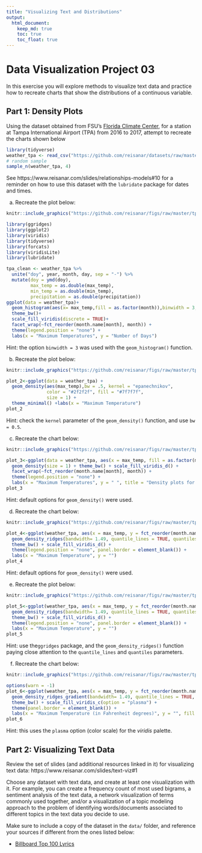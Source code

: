 ```yaml
---
title: "Visualizing Text and Distributions"
output: 
  html_document:
    keep_md: true
    toc: true
    toc_float: true
---
```


# Data Visualization Project 03


In this exercise you will explore methods to visualize text data and practice how to recreate charts that show the distributions of a continuous variable. 


## Part 1: Density Plots

Using the dataset obtained from FSU's [Florida Climate Center](https://climatecenter.fsu.edu/climate-data-access-tools/downloadable-data), for a station at Tampa International Airport (TPA) from 2016 to 2017, attempt to recreate the charts shown below

```r
library(tidyverse)
weather_tpa <- read_csv("https://github.com/reisanar/datasets/raw/master/tpa_weather_16_17.csv")
# random sample 
sample_n(weather_tpa, 4)
```

See https://www.reisanar.com/slides/relationships-models#10 for a reminder on how to use this dataset with the `lubridate` package for dates and times.


(a) Recreate the plot below:

```r
knitr::include_graphics("https://github.com/reisanar/figs/raw/master/tpa_max_temps_facet.png")
```

```r
library(ggridges)
library(ggplot2)
library(viridis)
library(tidyverse)
library(forcats)
library(viridisLite)
library(lubridate)

tpa_clean <- weather_tpa %>%
  unite("doy", year, month, day, sep = "-") %>%
  mutate(doy = ymd(doy), 
         max_temp = as.double(max_temp), 
         min_temp = as.double(min_temp), 
         precipitation = as.double(precipitation))
ggplot(data = weather_tpa)+
  geom_histogram(aes(x= max_temp,fill = as.factor(month)),binwidth = 3, color = "white")+
  theme_bw()+
  scale_fill_viridis(discrete = TRUE)+
  facet_wrap(~fct_reorder(month.name[month], month)) +
  theme(legend.position = "none") +
  labs(x = "Maximum Temperatures", y = "Number of Days")
```

Hint: the option `binwidth = 3` was used with the `geom_histogram()` function.

(b) Recreate the plot below:

```r
knitr::include_graphics("https://github.com/reisanar/figs/raw/master/tpa_max_temps_density.png")
```


```r
plot_2<-ggplot(data = weather_tpa) +
  geom_density(aes(max_temp),bw = .5, kernel = "epanechnikov",
               color = "#2f2f2f", fill = "#7f7f7f",
               size = 1) +
  theme_minimal() +labs(x = "Maximum Temperature")
plot_2
```

Hint: check the `kernel` parameter of the `geom_density()` function, and use `bw = 0.5`.

(c) Recreate the chart below:

```r
knitr::include_graphics("https://github.com/reisanar/figs/raw/master/tpa_max_temps_density_facet.png")
```


```r
plot_3<-ggplot(data = weather_tpa, aes(x = max_temp, fill = as.factor(month), alpha = 0.2)) +
  geom_density(size = 1) + theme_bw() + scale_fill_viridis_d() +
  facet_wrap(~fct_reorder(month.name[month], month)) +
  theme(legend.position = "none") +
  labs(x = "Maximum Temperatures", y = " ", title = "Density plots for each month in 2016")
plot_3
```

Hint: default options for `geom_density()` were used. 

(d) Recreate the chart below:

```r
knitr::include_graphics("https://github.com/reisanar/figs/raw/master/tpa_max_temps_ridges.png")
```

```r
plot_4<-ggplot(weather_tpa, aes(x = max_temp, y = fct_reorder(month.name[month], month), fill = as.factor(month))) +
  geom_density_ridges(bandwidth= 1.49, quantile_lines = TRUE, quantiles = 2, size = 1) +
  theme_bw() + scale_fill_viridis_d() +
  theme(legend.position = "none", panel.border = element_blank()) +
  labs(x = "Maximum Temperature", y = "")
plot_4
```

Hint: default options for `geom_density()` were used. 

(e) Recreate the plot below:

```r
knitr::include_graphics("https://github.com/reisanar/figs/raw/master/tpa_max_temps_ridges.png")
```

```r
plot_5<-ggplot(weather_tpa, aes(x = max_temp, y = fct_reorder(month.name[month], month), fill = as.factor(month))) +
  geom_density_ridges(bandwidth= 1.49, quantile_lines = TRUE, quantiles = 2, size = 1) +
  theme_bw() + scale_fill_viridis_d() +
  theme(legend.position = "none", panel.border = element_blank()) +
  labs(x = "Maximum Temperature", y = "")
plot_5
```
Hint: use the`ggridges` package, and the `geom_density_ridges()` function paying close attention to the `quantile_lines` and `quantiles` parameters.

(f) Recreate the chart below:

```r
knitr::include_graphics("https://github.com/reisanar/figs/raw/master/tpa_max_temps_ridges_plasma.png")
```

```r
options(warn = -1)
plot_6<-ggplot(weather_tpa, aes(x = max_temp, y = fct_reorder(month.name[month], month), fill = stat(x))) +
  geom_density_ridges_gradient(bandwidth= 1.49, quantile_lines = TRUE, quantiles = 2, size = 1) +
  theme_bw() + scale_fill_viridis_c(option = "plasma") +
  theme(panel.border = element_blank()) +
  labs(x = "Maximum Temperature (in Fahrenheit degrees)", y = "", fill = "")
plot_6
```


Hint: this uses the `plasma` option (color scale) for the _viridis_ palette.




## Part 2: Visualizing Text Data

Review the set of slides (and additional resources linked in it) for visualizing text data: https://www.reisanar.com/slides/text-viz#1

Choose any dataset with text data, and create at least one visualization with it. For example, you can create a frequency count of most used bigrams, a sentiment analysis of the text data, a network visualization of terms commonly used together, and/or a visualization of a topic modeling approach to the problem of identifying words/documents associated to different topics in the text data you decide to use. 

Make sure to include a copy of the dataset in the `data/` folder, and reference your sources if different from the ones listed below:

- [Billboard Top 100 Lyrics](https://github.com/reisanar/datasets/blob/master/BB_top100_2015.csv)


